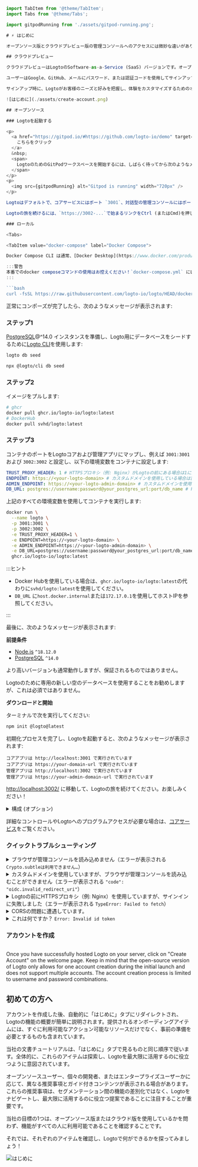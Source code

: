 ```javascript
import TabItem from '@theme/TabItem';
import Tabs from '@theme/Tabs';

import gitpodRunning from './assets/gitpod-running.png';

# ⚡ はじめに

オープンソース版とクラウドプレビュー版の管理コンソールへのアクセスには微妙な違いがあります。

## クラウドプレビュー

クラウドプレビューはLogtoのSoftware-as-a-Service (SaaS) バージョンです。オープンソース版よりもアカウント作成オプションや基本的なクラウド操作が豊富に提供されています。

ユーザーはGoogle、GitHub、メールにパスワード、または認証コードを使用してサインアップおよびサインインすることができます。クラウドに入ると、プラットフォーム内でリソースやプロフィール情報を管理できます。

サインアップ時に、Logtoがお客様のニーズと好みを把握し、体験をカスタマイズするためのオンボーディングフローを進むことになります。数ステップしか必要ありませんが、オンボーディングフローは素早く始めて認証や認可を成功させるのに非常に役立つことができます。

![はじめに](./assets/create-account.png)

## オープンソース

### Logtoを起動する

<p>
  <a href="https://gitpod.io/#https://github.com/logto-io/demo" target="_blank" rel="noopener">
    こちらをクリック
  </a>
  &nbsp;
  <span>
    LogtoのためのGitPodワークスペースを開始するには、しばらく待ってから次のようなメッセージが表示されます:
  </span>
</p>
<p>
  <img src={gitpodRunning} alt="Gitpod is running" width="720px" />
</p>

Logtoはデフォルトで、コアサービスにはポート `3001`、対話型の管理コンソールにはポート `3002` を使用します。

Logtoの旅を続けるには、`https://3002-...`で始まるリンクをCtrl (またはCmd)を押しながらクリックしてください。お楽しみください！

### ローカル

<Tabs>

<TabItem value="docker-compose" label="Docker Compose">

Docker Compose CLI は通常、[Docker Desktop](https://www.docker.com/products/docker-desktop) とともに提供されます。

:::警告
本番でのdocker composeコマンドの使用はお控えください！`docker-compose.yml` にLogtoアプリと組み込まれた組み込みPostgresデータベースがあるため、コマンドを再度実行するたびに新しいデータベースインスタンスが作成され、以前に永続化されたデータは失われます。
:::

```bash
curl -fsSL https://raw.githubusercontent.com/logto-io/logto/HEAD/docker-compose.yml | docker compose -p logto -f - up
```

正常にコンポーズが完了したら、次のようなメッセージが表示されます:

</TabItem>

<TabItem value="docker" label="Docker">

<h3>ステップ1</h3>

[PostgreSQL](https://www.postgresql.org/)@^14.0 インスタンスを準備し、Logto用にデータベースをシードするために<a href="/docs/tutorials/using-cli/">Logto CLI</a>を使用します:

<Tabs groupId="cmd">

  <TabItem value="cli" label="CLI">

```bash
logto db seed
```

  </TabItem>
  <TabItem value="npx" label="npx">

```bash
npx @logto/cli db seed
```

  </TabItem>

</Tabs>

<h3>ステップ2</h3>

イメージをプルします:

```bash
# ghcr
docker pull ghcr.io/logto-io/logto:latest
# DockerHub
docker pull svhd/logto:latest
```

<h3>ステップ3</h3>

コンテナのポートをLogtoコアおよび管理アプリにマップし、例えば `3001:3001` および `3002:3002` と設定し、以下の環境変数をコンテナに設定します:

```yml
TRUST_PROXY_HEADER: 1 # HTTPSプロキシ（例: Nginx）がLogtoの前にある場合は1に設定します
ENDPOINT: https://<your-logto-domain> # カスタムドメインを使用している場合は置き換えてください
ADMIN_ENDPOINT: https://<your-logto-admin-domain> # カスタムドメインを使用している場合は置き換えてください
DB_URL: postgres://username:password@your_postgres_url:port/db_name # Postgres DSNを置き換えてください
```

上記のすべての環境変数を使用してコンテナを実行します:

```bash
docker run \
  --name logto \
  -p 3001:3001 \
  -p 3002:3002 \
  -e TRUST_PROXY_HEADER=1 \
  -e ENDPOINT=https://<your-logto-domain> \
  -e ADMIN_ENDPOINT=https://<your-logto-admin-domain> \
  -e DB_URL=postgres://username:password@your_postgres_url:port/db_name \
  ghcr.io/logto-io/logto:latest
```

:::ヒント

- Docker Hubを使用している場合は、`ghcr.io/logto-io/logto:latest`の代わりに`svhd/logto:latest`を使用してください。
- `DB_URL` に`host.docker.internal`または`172.17.0.1`を使用してホストIPを参照してください。

:::

最後に、次のようなメッセージが表示されます:

</TabItem>

<TabItem value="npm" label="npm-init">

**前提条件**

- [Node.js](https://nodejs.org/) `^18.12.0`
- [PostgreSQL](https://postgresql.org/) `^14.0`

より高いバージョンも通常動作しますが、保証されるものではありません。

Logtoのために専用の新しい空のデータベースを使用することをお勧めしますが、これは必須ではありません。

**ダウンロードと開始**

ターミナルで次を実行してください:

```bash
npm init @logto@latest
```

初期化プロセスを完了し、Logtoを起動すると、次のようなメッセージが表示されます:

</TabItem>

</Tabs>

```text
コアアプリは http://localhost:3001 で実行されています
コアアプリは https://your-domain-url で実行されています
管理アプリは http://localhost:3002 で実行されています
管理アプリは https://your-admin-domain-url で実行されています
```

<a target="_blank" href="http://localhost:3002/" rel="noopener">http://localhost:3002/</a> に移動して、Logtoの旅を続けてください。お楽しみください！

<details>

<summary>構成 (オプション)</summary>

Logtoは環境変数と`.env`ファイルをサポートした構成に使用します。詳細な使用方法と全ての変数のリストについては、[構成](../../references/core/configuration.md)を参照してください。

</details>

詳細なコントロールやLogtoへのプログラムアクセスが必要な場合は、[コアサービス](../../references/core/README.mdx)をご覧ください。

### クイックトラブルシューティング

<details>

<summary>
  ブラウザが管理コンソールを読み込めません（エラーが表示される <code>Crypto.subtleは利用できません…</code>）
</summary>

管理コンソールは[Web Crypto API](https://developer.mozilla.org/en-US/docs/Web/API/Web_Crypto_API)を使用しており、[セキュアコンテキスト](https://developer.mozilla.org/en-US/docs/Web/Security/Secure_Contexts)、つまりHTTPSまたは`localhost`でのHTTPが必要です。

IPアドレスやカスタムドメインでHTTPを使用している場合、ブラウザは管理コンソールを読み込むことができません。

</details>

<details>

<summary>
  カスタムドメインを使用していますが、ブラウザが管理コンソールを読み込むことができません（エラーが表示される <code>"code": "oidc.invalid_redirect_uri"</code>）
</summary>

`localhost`の代わりにカスタムドメインを使用している場合は、LogtoのURLに`ENDPOINT`環境変数を設定する必要があります。これはOIDCでのリダイレクトURIの厳格な要件によるものです。詳細については[構成](../../references/core/configuration.md#general)を参照してください。

</details>

<details>

<summary>
  Logtoの前にHTTPSプロキシ（例: Nginx）を使用していますが、サインインに失敗しました（エラーが表示される <code>TypeError: Failed to fetch</code>）
</summary>

- まず、ノード環境変数`TRUST_PROXY_HEADER`を`true`に設定していることを確認してください。詳細については[構成](../../references/core/configuration.md#using-a-https-proxy)を参照してください。
- また、プロキシの構成で`X-Forwarded-Proto`ヘッダーを`https`に設定する必要があります。詳細については[Trusting TLS offloading proxies](https://github.com/panva/node-oidc-provider/blob/main/docs/README.md#trusting-tls-offloading-proxies)を参照してください。

</details>

<details>

<summary>CORSの問題に遭遇しています。</summary>

- `ADMIN_ENDPOINT` が指定されていない場合、LogtoでのCross-Origin Resource Sharing（CORS）が`localhost:[admin-port]`を許可します。
- `ADMIN_ENDPOINT` が指定されている場合、`ADMIN_ENDPOINT`の起源からのリクエストのみが許可されます。

</details>

<details>

<summary>
  これは何ですか？ <code>Error: Invalid id token</code>
</summary>

トークンに問題がない場合、ほとんどの場合、これはサーバー時間とクライアント時間の不一致によるものです。サーバーとクライアントの両方の時間を同期させ、もう一度お試しください。

</details>

### アカウントを作成
```
```
Once you have successfully hosted Logto on your server, click on "Create Account" on the welcome page. Keep in mind that the open-source version of Logto only allows for one account creation during the initial launch and does not support multiple accounts. The account creation process is limited to username and password combinations.

## 初めての方へ

アカウントを作成した後、自動的に「はじめに」タブにリダイレクトされ、Logtoの機能の概要が簡単に説明されます。提供されるオンボーディングアイテムには、すぐに利用可能なアクション可能なリソースだけでなく、事前の準備を必要とするものも含まれています。

当社の文書チュートリアルは、「はじめに」タブで見るものと同じ順序で従います。全体的に、これらのアイテムは探索し、Logtoを最大限に活用するのに役立つように意図されています。

オープンソースユーザー、個々の開発者、またはエンタープライズユーザーかに応じて、異なる推奨事項とガイド付きコンテンツが表示される場合があります。これらの推奨事項は、セグメンテーション間の機能の差別化ではなく、Logtoをナビゲートし、最大限に活用するのに役立つ提案であることに注目することが重要です。

当社の目標の1つは、オープンソース版またはクラウド版を使用しているかを問わず、機能がすべての人に利用可能であることを確認することです。

それでは、それぞれのアイテムを確認し、Logtoで何ができるかを探ってみましょう！

![はじめに](./assets/get-started.png)
```